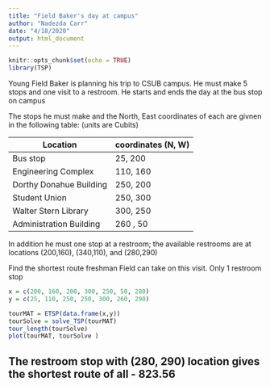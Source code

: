 ---
title: "Field Baker's day at campus"
author: "Nadezda Carr"
date: "4/18/2020"
output: html_document
---

```{r setup, include=FALSE}
knitr::opts_chunk$set(echo = TRUE)
library(TSP)
```

Young Field Baker is planning his trip to CSUB campus.  He must make 5 stops and one visit to a restroom.  He starts and ends the day at the bus stop on campus

The stops he must make and the North, East coordinates of each are givnen in the following table: (units are Cubits)

   Location     |  coordinates (N, W)
   -------------|--------------------
   Bus stop     |  25, 200
   Engineering Complex |  110, 160
   Dorthy Donahue Building  |  250, 200
   Student Union  |  250, 300
   Walter Stern Library  | 300, 250
   Administration Building | 260  , 50
   
   In addition he must one stop at a  restroom; the available restrooms are at locations (200,160), (340,110), and (280,290)
   
   Find the shortest route freshman Field can take on this visit.  Only 1 restroom stop
   
   
```{r}
x = c(200, 160, 200, 300, 250, 50, 280)
y = c(25, 110, 250, 250, 300, 260, 290)
```

```{r}
tourMAT = ETSP(data.frame(x,y))
tourSolve = solve_TSP(tourMAT)
tour_length(tourSolve)
plot(tourMAT, tourSolve )
```


##   The restroom stop with (280, 290) location gives the shortest route of all - 823.56
